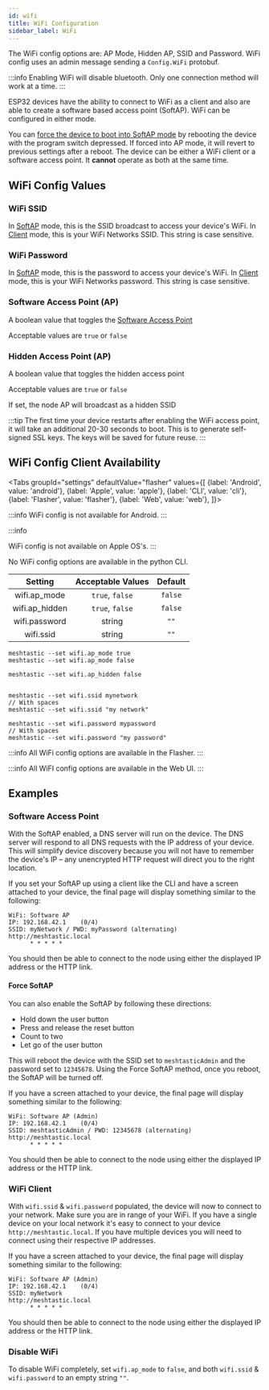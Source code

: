 ```yaml
---
id: wifi
title: WiFi Configuration
sidebar_label: WiFi
---
```



The WiFi config options are: AP Mode, Hidden AP, SSID and Password. WiFi config uses an admin message sending a `Config.WiFi` protobuf.

:::info
Enabling WiFi will disable bluetooth. Only one connection method will work at a time.
:::

ESP32 devices have the ability to connect to WiFi as a client and also are able to create a software based access point (SoftAP). WiFi can be configured in either mode.

You can [force the device to boot into SoftAP mode](#software-access-point) by rebooting the device with the program switch depressed. If forced into AP mode, it will revert to previous settings after a reboot. The device can be either a WiFi client or a software access point. It **cannot** operate as both at the same time.

## WiFi Config Values

### WiFi SSID

In [SoftAP](#software-access-point) mode, this is the SSID broadcast to access your device's WiFi. In [Client](#wifi-client) mode, this is your WiFi Networks SSID. This string is case sensitive.

### WiFi Password

In [SoftAP](#software-access-point) mode, this is the password to access your device's WiFi. In [Client](#wifi-client) mode, this is your WiFi Networks password. This string is case sensitive.

### Software Access Point (AP)

A boolean value that toggles the [Software Access Point](#software-access-point)

Acceptable values are `true` or `false` 

### Hidden Access Point (AP)

A boolean value that toggles the hidden access point

Acceptable values are `true` or `false` 

If set, the node AP will broadcast as a hidden SSID

:::tip
The first time your device restarts after enabling the WiFi access point, it will take an additional 20-30 seconds to boot. This is to generate self-signed SSL keys. The keys will be saved for future reuse.
:::

## WiFi Config Client Availability

<Tabs
groupId="settings"
defaultValue="flasher"
values={[
{label: 'Android', value: 'android'},
{label: 'Apple', value: 'apple'},
{label: 'CLI', value: 'cli'},
{label: 'Flasher', value: 'flasher'},
{label: 'Web', value: 'web'},
]}>
<TabItem value="android">

:::info
WiFi config is not available for Android.
:::

</TabItem>
<TabItem value="apple">

:::info

WiFi config is not available on Apple OS's.
:::

</TabItem>
<TabItem value="cli">

No WiFi config options are available in the python CLI.

|    Setting    | Acceptable Values | Default |
| :-----------: | :---------------: | :-----: |
| wifi.ap_mode  |  `true`, `false`  | `false` |
| wifi.ap_hidden     |  `true`, `false`  | `false` |
| wifi.password |      string       |  `""`   |
|   wifi.ssid   |      string       |  `""`   |

```shell title="Enable / Disable SoftAP"
meshtastic --set wifi.ap_mode true
meshtastic --set wifi.ap_mode false
```

```shell title="Make Access Point Hidden"
meshtastic --set wifi.ap_hidden false
```

```shell title="Set WiFi SSID"

meshtastic --set wifi.ssid mynetwork
// With spaces
meshtastic --set wifi.ssid "my network"
```

```shell title="Set WiFi password"
meshtastic --set wifi.password mypassword
// With spaces
meshtastic --set wifi.password "my password"
```

</TabItem>
<TabItem value="flasher">

:::info
All WiFi config options are available in the Flasher.
:::

  </TabItem>
  <TabItem value="web">

:::info
All WiFI config options are available in the Web UI.
:::
    
  </TabItem>
</Tabs>

## Examples

### Software Access Point

With the SoftAP enabled, a DNS server will run on the device. The DNS server will respond to all DNS requests with the IP address of your device. This will simplify device discovery because you will not have to remember the device's IP – any unencrypted HTTP request will direct you to the right location.

If you set your SoftAP up using a client like the CLI and have a screen attached to your device, the final page will display something similar to the following:

```
WiFi: Software AP
IP: 192.168.42.1    (0/4)
SSID: myNetwork / PWD: myPassword (alternating)
http://meshtastic.local
      * * * * *
```

You should then be able to connect to the node using either the displayed IP address or the HTTP link.

#### Force SoftAP

You can also enable the SoftAP by following these directions:

- Hold down the user button
- Press and release the reset button
- Count to two
- Let go of the user button

This will reboot the device with the SSID set to `meshtasticAdmin` and the password set to `12345678`. Using the Force SoftAP method, once you reboot, the SoftAP will be turned off.

If you have a screen attached to your device, the final page will display something similar to the following:

```
WiFi: Software AP (Admin)
IP: 192.168.42.1    (0/4)
SSID: meshtasticAdmin / PWD: 12345678 (alternating)
http://meshtastic.local
      * * * * *
```

You should then be able to connect to the node using either the displayed IP address or the HTTP link.

### WiFi Client

With `wifi.ssid` & `wifi.password` populated, the device will now to connect to your network. Make sure you are in range of your WiFi. If you have a single device on your local network it's easy to connect to your device `http://meshtastic.local`. If you have multiple devices you will need to connect using their respective IP addresses.

If you have a screen attached to your device, the final page will display something similar to the following:

```
WiFi: Software AP (Admin)
IP: 192.168.42.1    (0/4)
SSID: myNetwork
http://meshtastic.local
      * * * * *
```

You should then be able to connect to the node using either the displayed IP address or the HTTP link.

### Disable WiFi

To disable WiFi completely, set `wifi.ap_mode` to `false`, and both `wifi.ssid` & `wifi.password` to an empty string `""`.